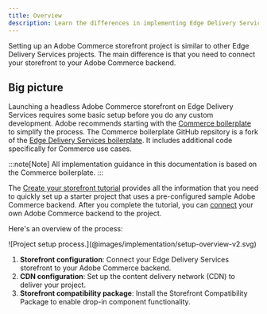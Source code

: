 ```yaml
---
title: Overview
description: Learn the differences in implementing Edge Delivery Services projects for Adobe Commerce.
---
```



Setting up an Adobe Commerce storefront project is similar to other Edge Delivery Services projects. The main difference is that you need to connect your storefront to your Adobe Commerce backend.

## Big picture

Launching a headless Adobe Commerce storefront on Edge Delivery Services requires some basic setup before you do any custom development. Adobe recommends starting with the [Commerce boilerplate](https://github.com/hlxsites/aem-boilerplate-commerce) to simplify the process. The Commerce boilerplate GitHub repsitory is a fork of the [Edge Delivery Services boilerplate](https://github.com/adobe/aem-boilerplate). It includes additional code specifically for Commerce use cases.

:::note[Note]
All implementation guidance in this documentation is based on the Commerce boilerplate.
:::

The [Create your storefront tutorial](/get-started/) provides all the information that you need to quickly set up a starter project that uses a pre-configured sample Adobe Commerce backend. After you complete the tutorial, you can [connect](/setup/configuration/commerce-configuration/) your own Adobe Commerce backend to the project.

Here's an overview of the process:

<Diagram caption="Project setup process.">
  ![Project setup process.](@images/implementation/setup-overview-v2.svg)
</Diagram>

<Callouts>

1. **Storefront configuration**: Connect your Edge Delivery Services storefront to your Adobe Commerce backend.
1. **CDN configuration**: Set up the content delivery network (CDN) to deliver your project.
1. **Storefront compatibility package**: Install the Storefront Compatibility Package to enable drop-in component functionality.

</Callouts>
